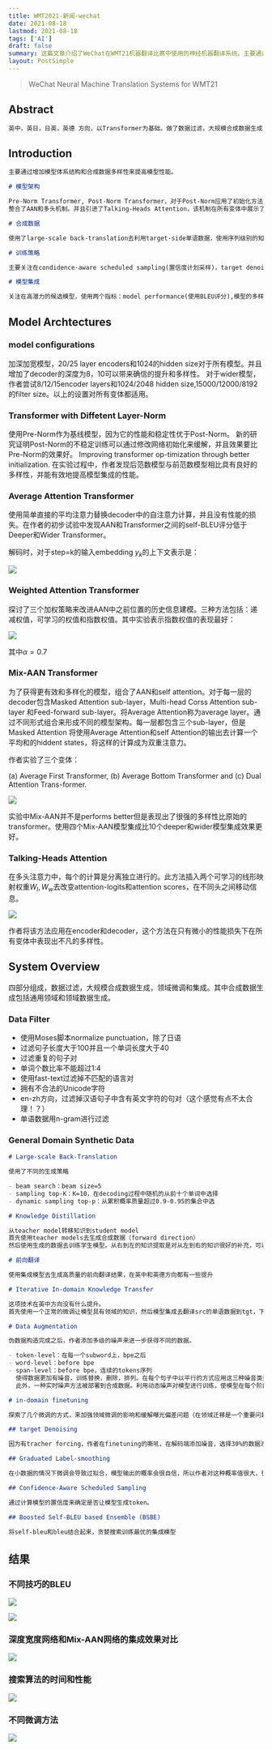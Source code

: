 ```yaml
---
title: WMT2021-新闻-wechat
date: 2021-08-18
lastmod: 2021-08-18
tags: ['AI']
draft: false
summary: 这篇文章介绍了WeChat在WMT21机器翻译比赛中使用的神经机器翻译系统。主要通过改进模型架构(如Pre-Norm和Post-Norm Transformer、AAN等)和大规模合成数据生成(如反向翻译、知识蒸馏等)来提高翻译性能。文章还探讨了一些先进的微调技术和基于Self-BLEU的模型集成方法,以进一步提升系统效果。
layout: PostSimple
---
```


> WeChat Neural Machine Translation Systems for WMT21

## Abstract

```markdown
英中，英日，日英，英德 方向，以Transformer为基础。做了数据过滤，大规模合成数据生成（回译，知识蒸馏，前向翻译，迭代领域知识迁移），微调(作者说是先进的微调)，模型集成(boosted Self-BLEU based model ensemble)，
```

## Introduction

```markdown
主要通过增加模型体系结构和合成数据多样性来提高模型性能。

# 模型架构

Pre-Norm Transformer, Post-Norm Transformer，对于Post-Norm应用了初始化方法防止梯度消失问题（https://github.com/layer6ai-labs/T-Fixup）
整合了AAN和多头机制。并且引进了Talking-Heads Attention，该机制在所有变体中展示了显著的多样性

# 合成数据

使用了large-scale back-translation去利用target-side单语数据，使用序列级别的知识蒸馏利用双语数据的source-side。为了使用源端单语数据，我们利用集成模型进行正向翻译，以获得一般的领域合成数据。使用域内迭代知识转移来生成领域内数据。为了提高模型的鲁棒性，提出了多个数据增强方法，包含不同的token-level noise和动态的top-p采样。

# 训练策略

主要关注在condidence-aware scheduled sampling(置信度计划采样)，target denoising(目标去燥)和graduated label smoothing(分层标签平滑)对领域数据。

# 模型集成

关注在高潜力的候选模型，使用两个指标：model performance(使用BLEU评分),模型的多样性(使用Self-BLEU)，作者使用基于self-bleu的矩阵搜索搜索的版本在selected model和candidate models中搜索。观察到，通过使用这种新颖的方法来实现与蛮力搜索相同的 BLEU 分数，可以节省大约 95% 的搜索时间
```

## Model Archtectures

### model configurations

加深加宽模型，20/25 layer encoders和1024的hidden size对于所有模型。并且增加了decoder的深度为8，10可以带来确信的提升和多样性。
对于wider模型，作者尝试8/12/15encoder layers和1024/2048 hidden size,15000/12000/8192的filter size。以上的设置对所有变体都适用。

### Transformer with Diffetent Layer-Norm

使用Pre-Norm作为基线模型，因为它的性能和稳定性优于Post-Norm。
新的研究证明Post-Norm的不稳定训练可以通过修改网络初始化来缓解，并且效果要比Pre-Norm的效果好。 Improving transformer op-timization through better initialization.
在实验过程中，作者发现后范数模型与前范数模型相比具有良好的多样性，并能有效地提高模型集成的性能。

### Average Attention Transformer

使用简单直接的平均注意力替换decoder中的自注意力计算，并且没有性能的损失。在作者的初步试验中发现AAN和Transformer之间的self-BLEU评分低于Deeper和Wider Transformer。

解码时，对于step=k的输入embedding $y_k$的上下文表示是：

![](https://www.tzer.top/usr/uploads/2021/08/306088404.png)

### Weighted Attention Transformer

探讨了三个加权策略来改进AAN中之前位置的历史信息建模。三种方法包括：递减权值，可学习的权值和指数权值。其中实验表示指数权值的表现最好：

![](https://www.tzer.top/usr/uploads/2021/08/2285659616.png)

其中$\alpha=0.7$

### Mix-AAN Transformer

为了获得更有效和多样化的模型，组合了AAN和self attention。对于每一层的decoder包含Masked Attention sub-layer，Multi-head Corss Attention sub-layer 和Feed-forward sub-layer。将Average Attention称为average layer。通过不同形式组合来形成不同的模型架构。每一层都包含三个sub-layer，但是Masked Attention 将使用Average Attention和self Attention的输出去计算一个平均和的hiddent states，将这样的计算成为双重注意力。

作者实验了三个变体：

(a) Average First Transformer, (b) Average Bottom Transformer and (c) Dual Attention Trans-former.

![](https://www.tzer.top/usr/uploads/2021/08/1813347999.png)

实验中Mix-AAN并不是performs better但是表现出了很强的多样性比原始的transformer。使用四个Mix-AAN模型集成比10个deeper和wider模型集成效果更好。

### Talking-Heads Attention

在多头注意力中，每个的计算是分离独立进行的。此方法插入两个可学习的线形映射权重$W_l,W_w$去改变attention-logits和attention scores，在不同头之间移动信息。

![](https://www.tzer.top/usr/uploads/2021/08/2019175661.png)

作者将该方法应用在encoder和decoder，这个方法在只有微小的性能损失下在所有变体中表现出不凡的多样性。

## System Overview

四部分组成，数据过滤，大规模合成数据生成，领域微调和集成。其中合成数据生成包括通用领域和领域数据生成。

### Data Filter

- 使用Moses脚本normalize punctuation，除了日语
- 过滤句子长度大于100并且一个单词长度大于40
- 过滤重复的句子对
- 单词个数比率不能超过1:4
- 使用fast-text过滤掉不匹配的语言对
- 拥有不合法的Unicode字符
- en-zh方向，过滤掉汉语句子中含有英文字符的句对（这个感觉有点不太合理！？）
- 单语数据用n-gram进行过滤

### General Domain Synthetic Data

```markdown
# Large-scale Back-Translation

使用了不同的生成策略

- beam search：beam size=5
- sampling top-K：K=10，在decoding过程中随机的从前十个单词中选择
- dynamic sampling top-p：从累积概率质量超过0.9-0.95的集合中选

# Knowledge Distillation

从teacher model转移知识到student model
首先使用teacher models去生成合成数据（forward direction）
然后使用生成的数据去训练学生模型。从右到左的知识提取是对从左到右的知识很好的补充，可以进一步提高模型性能。

# 前向翻译

使用集成模型去生成高质量的前向翻译结果，在英中和英德方向都有一些提升

# Iterative In-domain Knowledge Transfer

这项技术在英中方向没有什么提升。
首先使用一个正常的微调让模型具有领域的知识，然后模型集成去翻译src的单语数据到tgt，下一步，组合真假数据，重新训练。

# Data Augmentation

伪数据构造完成之后，作者添加多级的噪声来进一步获得不同的数据。

- token-level：在每一个subword上，bpe之后
- word-level：before bpe
- span-level：before bpe，连续的tokens序列
  使得数据更加有噪音，训练替换，删除，排列。在每个句子中以平行的方式应用这三种噪音类型。启用这三个操作的概率是0.2。
  此外，一种实时噪声方法被部署到合成数据。利用动态噪声对模型进行训练，使模型在每个阶段都使用不同的噪声，而不是整个训练阶段都使用相同的噪声。

# in-domain finetuning

探索了几个微调的方式，来加强领域微调的影响和缓解曝光偏差问题（在领域迁移是一个重要问题）。

## target Denoising

因为有tracher forcing，作者在finetuning的嘶吼，在解码端添加噪音，选择30%的数据添加噪音，15%的概率随机替换目标句的第i的token。

## Graduated Label-smoothing

在小数据的情况下微调会导致过拟合，模型输出的概率会很自信，所以作者对这种概率值很大，很自信的输出进行更高的惩罚。在微调阶段，设置token预测概率概率高于0.7的smoothing penalty=0.3，概率低于0.3的为0，其他的为0.1

## Confidence-Aware Scheduled Sampling

通过计算模型的置信度来确定是否让模型生成token。

## Boosted Self-BLEU based Ensemble (BSBE)

将self-bleu和bleu结合起来，贪婪搜索训练最优的集成模型
```

## 结果

### 不同技巧的BLEU

![](https://www.tzer.top/usr/uploads/2021/08/795117776.png)

![](https://www.tzer.top/usr/uploads/2021/08/1706727530.png)

### 深度宽度网络和Mix-AAN网络的集成效果对比

![](https://www.tzer.top/usr/uploads/2021/08/4225291982.png)

### 搜索算法的时间和性能

![](https://www.tzer.top/usr/uploads/2021/08/29610450.png)

### 不同微调方法

![](https://www.tzer.top/usr/uploads/2021/08/1071818093.png)
